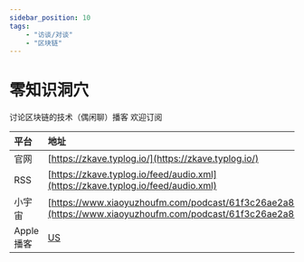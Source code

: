 ---
sidebar_position: 10
tags:
    - "访谈/对谈"
    - "区块链"
---

# 零知识洞穴

讨论区块链的技术（偶闲聊）播客 欢迎订阅

| 平台 | 地址 |
|:--|:----|
| 官网 | [https://zkave.typlog.io/](https://zkave.typlog.io/) |
| RSS | [https://zkave.typlog.io/feed/audio.xml](https://zkave.typlog.io/feed/audio.xml) |
| 小宇宙 | [https://www.xiaoyuzhoufm.com/podcast/61f3c26ae2a83118f4ad4b8d](https://www.xiaoyuzhoufm.com/podcast/61f3c26ae2a83118f4ad4b8d) |
| Apple 播客 | [US](https://podcasts.apple.com/us/podcast/%E9%9B%B6%E7%9F%A5%E8%AF%86%E6%B4%9E%E7%A9%B4/id1649699497) |

